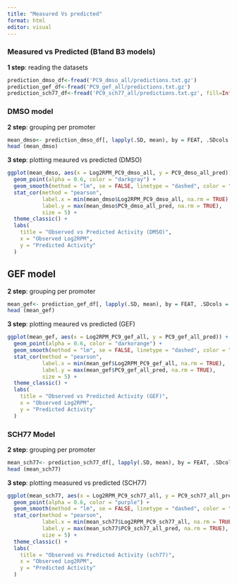 ```yaml
---
title: "Measured Vs predicted"
format: html
editor: visual
---
```


### Measured vs Predicted (B1and B3 models)

**1 step**: reading the datasets

```r
prediction_dmso_df<-fread('PC9_dmso_all/predictions.txt.gz')
prediction_gef_df<-fread('PC9_gef_all/predictions.txt.gz')
prediction_sch77_df<-fread('PC9_sch77_all/predictions.txt.gz', fill=Inf)
```

### DMSO model

**2 step**: grouping per promoter

```r
mean_dmso<- prediction_dmso_df[, lapply(.SD, mean), by = FEAT, .SDcols = c("Log2RPM_PC9_dmso_all", "PC9_dmso_all_pred")] 
head (mean_dmso)

```

**3 step**: plotting meaured vs predicted (DMSO)

```r

ggplot(mean_dmso, aes(x = Log2RPM_PC9_dmso_all, y = PC9_dmso_all_pred)) +
  geom_point(alpha = 0.6, color = "darkgray") +
  geom_smooth(method = "lm", se = FALSE, linetype = "dashed", color = "gray40") +
  stat_cor(method = "pearson", 
           label.x = min(mean_dmso$Log2RPM_PC9_dmso_all, na.rm = TRUE),
           label.y = max(mean_dmso$PC9_dmso_all_pred, na.rm = TRUE),
           size = 5) +
  theme_classic() +
  labs(
    title = "Observed vs Predicted Activity (DMSO)",
    x = "Observed Log2RPM",
    y = "Predicted Activity"
  )
```

## GEF model

**2 step**: grouping per promoter

```r
mean_gef<- prediction_gef_df[, lapply(.SD, mean), by = FEAT, .SDcols = c("Log2RPM_PC9_gef_all", "PC9_gef_all_pred")] 
head (mean_gef)
```

**3 step**: plotting meaured vs predicted (GEF)

```r
ggplot(mean_gef, aes(x = Log2RPM_PC9_gef_all, y = PC9_gef_all_pred)) +
  geom_point(alpha = 0.6, color = "darkorange") +
  geom_smooth(method = "lm", se = FALSE, linetype = "dashed", color = "gray40") +
  stat_cor(method = "pearson", 
           label.x = min(mean_gef$Log2RPM_PC9_gef_all, na.rm = TRUE),
           label.y = max(mean_gef$PC9_gef_all_pred, na.rm = TRUE),
           size = 5) +
  theme_classic() +
  labs(
    title = "Observed vs Predicted Activity (GEF)",
    x = "Observed Log2RPM",
    y = "Predicted Activity"
  )
```

### SCH77 Model

**2 step**: grouping per promoter

```r
mean_sch77<- prediction_sch77_df[, lapply(.SD, mean), by = FEAT, .SDcols = c("Log2RPM_PC9_sch77_all", "PC9_sch77_all_pred")] 
head (mean_sch77)
```

**3 step**: plotting measured vs predicted (SCH77)

```r
ggplot(mean_sch77, aes(x = Log2RPM_PC9_sch77_all, y = PC9_sch77_all_pred)) +
  geom_point(alpha = 0.6, color = "purple") +
  geom_smooth(method = "lm", se = FALSE, linetype = "dashed", color = "gray40") +
  stat_cor(method = "pearson", 
           label.x = min(mean_sch77$Log2RPM_PC9_sch77_all, na.rm = TRUE),
           label.y = max(mean_sch77$PC9_sch77_all_pred, na.rm = TRUE),
           size = 5) +
  theme_classic() +
  labs(
    title = "Observed vs Predicted Activity (sch77)",
    x = "Observed Log2RPM",
    y = "Predicted Activity"
  )
```
